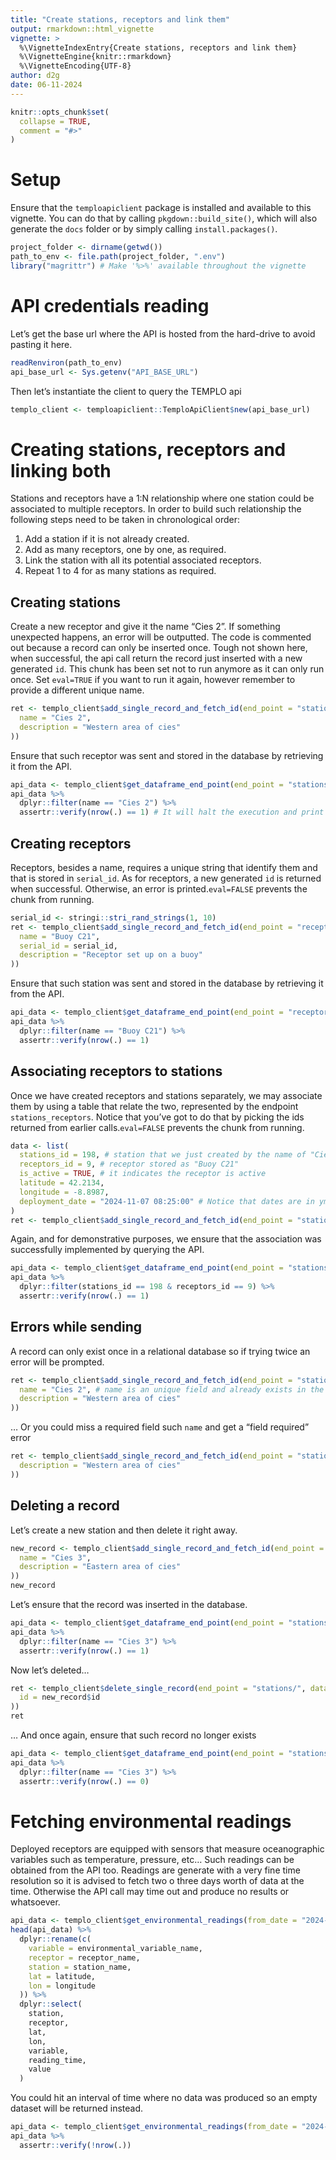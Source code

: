 ```yaml
---
title: "Create stations, receptors and link them"
output: rmarkdown::html_vignette
vignette: >
  %\VignetteIndexEntry{Create stations, receptors and link them}
  %\VignetteEngine{knitr::rmarkdown}
  %\VignetteEncoding{UTF-8}
author: d2g
date: 06-11-2024
---
```


```r
knitr::opts_chunk$set(
  collapse = TRUE,
  comment = "#>"
)
```


# Setup
Ensure that the `temploapiclient` package is installed and available to this vignette. You can do that by calling `pkgdown::build_site()`, which will also generate the `docs` folder or by simply calling `install.packages()`.

```r
project_folder <- dirname(getwd())
path_to_env <- file.path(project_folder, ".env")
library("magrittr") # Make '%>%' available throughout the vignette
```
# API credentials reading
Let's get the base url where the API is hosted from the hard-drive to avoid pasting it here.
```r
readRenviron(path_to_env)
api_base_url <- Sys.getenv("API_BASE_URL")
```
Then let's instantiate the client to query the TEMPLO api
```r
templo_client <- temploapiclient::TemploApiClient$new(api_base_url)
```
# Creating stations, receptors and linking both
Stations and receptors have a 1:N relationship where one station could be associated to multiple receptors. In order to build such relationship the following steps need to be taken in chronological order:

1. Add a station if it is not already created.
2. Add as many receptors, one by one, as required.
3. Link the station with all its potential associated receptors.
4. Repeat 1 to 4 for as many stations as required.

## Creating stations
Create a new receptor and give it the name "Cies 2". If something unexpected happens, an error will be outputted. The
code is commented out because a record can only be inserted once. Tough not shown here, when successful, the api call
return the record just inserted with a new generated `id`. This chunk has been set not to run anymore as it can only run
once. Set `eval=TRUE` if you want to run it again, however remember to provide a different unique name.
```r
ret <- templo_client$add_single_record_and_fetch_id(end_point = "stations/", data = list(
  name = "Cies 2",
  description = "Western area of cies"
))
```
Ensure that such receptor was sent and stored in the database by retrieving it from the API.
```r
api_data <- templo_client$get_dataframe_end_point(end_point = "stations/")
api_data %>%
  dplyr::filter(name == "Cies 2") %>%
  assertr::verify(nrow(.) == 1) # It will halt the execution and print an error if such record does not exist
```
## Creating receptors
Receptors, besides a name, requires a unique string that identify them and that is stored in `serial_id`. As for
receptors, a new generated `id` is returned when successful. Otherwise, an error is printed.`eval=FALSE` prevents the
chunk from running.
```r
serial_id <- stringi::stri_rand_strings(1, 10)
ret <- templo_client$add_single_record_and_fetch_id(end_point = "receptors/", data = list(
  name = "Buoy C21",
  serial_id = serial_id,
  description = "Receptor set up on a buoy"
))
```
Ensure that such station was sent and stored in the database by retrieving it from the API.
```r
api_data <- templo_client$get_dataframe_end_point(end_point = "receptors/")
api_data %>%
  dplyr::filter(name == "Buoy C21") %>%
  assertr::verify(nrow(.) == 1)
```
## Associating receptors to stations
Once we have created receptors and stations separately, we may associate them by using a table that relate the two,
represented by the endpoint `stations_receptors`. Notice that you've got to do that by picking the ids returned from
earlier calls.`eval=FALSE` prevents the chunk from running.

```r
data <- list(
  stations_id = 198, # station that we just created by the name of "Cies 2"
  receptors_id = 9, # receptor stored as "Buoy C21"
  is_active = TRUE, # it indicates the receptor is active
  latitude = 42.2134,
  longitude = -8.8987,
  deployment_date = "2024-11-07 08:25:00" # Notice that dates are in yms_hms format
)
ret <- templo_client$add_single_record_and_fetch_id(end_point = "stations_receptors/", data = data)
```
Again, and for demonstrative purposes, we ensure that the association was successfully implemented by querying the API.
```r
api_data <- templo_client$get_dataframe_end_point(end_point = "stations_receptors/")
api_data %>%
  dplyr::filter(stations_id == 198 & receptors_id == 9) %>%
  assertr::verify(nrow(.) == 1)
```
## Errors while sending
A record can only exist once in a relational database so if trying twice an error will be prompted.
```r
ret <- templo_client$add_single_record_and_fetch_id(end_point = "stations/", data = list(
  name = "Cies 2", # name is an unique field and already exists in the database
  description = "Western area of cies"
))
```
... Or you could miss a required field such `name` and get a "field required" error
```r
ret <- templo_client$add_single_record_and_fetch_id(end_point = "stations/", data = list(
  description = "Western area of cies"
))
```
## Deleting a record
Let's create a new station and then delete it right away.
```r
new_record <- templo_client$add_single_record_and_fetch_id(end_point = "stations/", data = list(
  name = "Cies 3",
  description = "Eastern area of cies"
))
new_record
```
Let's ensure that the record was inserted in the database.
```r
api_data <- templo_client$get_dataframe_end_point(end_point = "stations/")
api_data %>%
  dplyr::filter(name == "Cies 3") %>%
  assertr::verify(nrow(.) == 1)
```
Now let's deleted...
```r
ret <- templo_client$delete_single_record(end_point = "stations/", data = list(
  id = new_record$id
))
ret
```
... And once again, ensure that such record no longer exists
```r
api_data <- templo_client$get_dataframe_end_point(end_point = "stations/")
api_data %>%
  dplyr::filter(name == "Cies 3") %>%
  assertr::verify(nrow(.) == 0)
```
# Fetching environmental readings
Deployed receptors are equipped with sensors that measure oceanographic variables such as temperature, pressure, etc... Such readings can be obtained from the API too. Readings are generate with a very fine time resolution so it is advised to fetch two o three days worth of data at the time. Otherwise the API call may time out and produce no results or whatsoever.

```r
api_data <- templo_client$get_environmental_readings(from_date = "2024-10-10", to_date = "2024-10-12")
head(api_data) %>%
  dplyr::rename(c(
    variable = environmental_variable_name,
    receptor = receptor_name,
    station = station_name,
    lat = latitude,
    lon = longitude
  )) %>%
  dplyr::select(
    station,
    receptor,
    lat,
    lon,
    variable,
    reading_time,
    value
  )
```
You could hit an interval of time where no data was produced so an empty dataset will be returned instead.
```r
api_data <- templo_client$get_environmental_readings(from_date = "2024-01-01", to_date = "2024-02-02")
api_data %>%
  assertr::verify(!nrow(.))
```
